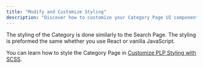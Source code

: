 ```yaml
---
title: "Modify and Customize Styling"
description: "Discover how to customize your Category Page UI components."
---
```


The styling of the Category is done similarly to the Search Page. The styling is preformed the same whether you use React or vanilla JavaScript.

You can learn how to style the Category Page in [Customize PLP Styling with SCSS](/category-search/customize-plp-styling-with-scss).